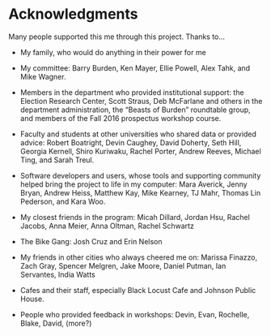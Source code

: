 # Acknowledgments {-}

Many people supported this me through this project. Thanks to...

- My family, who would do anything in their power for me

- My committee: Barry Burden, Ken Mayer, Ellie Powell, Alex Tahk, and Mike Wagner.

- Members in the department who provided institutional support: the Election Research Center, Scott Straus, Deb McFarlane and others in the department administration, the "Beasts of Burden" roundtable group, and members of the Fall 2016 prospectus workshop course.

- Faculty and students at other universities who shared data or provided advice: Robert Boatright, Devin Caughey, David Doherty, Seth Hill, Georgia Kernell, Shiro Kuriwaku, Rachel Porter, Andrew Reeves, Michael Ting, and Sarah Treul.

- Software developers and users, whose tools and supporting community helped bring the project to life in my computer: Mara Averick, Jenny Bryan, Andrew Heiss, Matthew Kay, Mike Kearney, TJ Mahr, Thomas Lin Pederson, and Kara Woo.
<!------- TO DO ---------
- spelling
------------------------->

- My closest friends in the program: Micah Dillard, Jordan Hsu, Rachel Jacobs, Anna Meier, Anna Oltman, Rachel Schwartz

- The Bike Gang: Josh Cruz and Erin Nelson

- My friends in other cities who always cheered me on: Marissa Finazzo, Zach Gray, Spencer Melgren, Jake Moore, Daniel Putman, Ian Servantes, India Watts
<!-- Tina? -->

- Cafes and their staff, especially Black Locust Cafe and Johnson Public House.

- People who provided feedback in workshops: Devin, Evan, Rochelle, Blake, David, (more?)

<!------- TO DO ---------
- others
------------------------->
